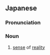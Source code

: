 ==Japanese==
{{ja-kanjitab|げん|じつ|かん|yomi=on}}

===Pronunciation===
{{ja-pron|げんじつかん|y=o}}

===Noun===
{{ja-noun|げんじつかん}}
# [[sense]] of [[reality]]